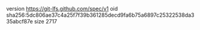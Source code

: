 version https://git-lfs.github.com/spec/v1
oid sha256:5dc806ae37c4a25f7f39b361285decd9fa6b75a6897c25322538da335abcf87e
size 2717
